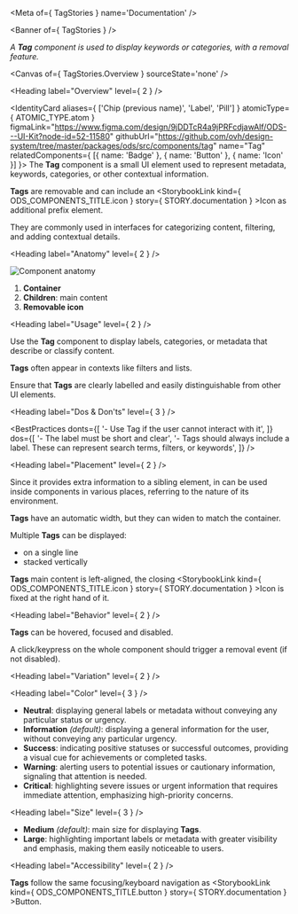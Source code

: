 
<Meta of={ TagStories } name='Documentation' />

<Banner of={ TagStories } />

_A **Tag** component is used to display keywords or categories, with a removal feature._

<Canvas of={ TagStories.Overview } sourceState='none' />

<Heading label="Overview" level={ 2 } />

<IdentityCard aliases={ ['Chip (previous name)', 'Label', 'Pill'] }
              atomicType={ ATOMIC_TYPE.atom }
              figmaLink="https://www.figma.com/design/9jDDTcR4a9jPRFcdjawAlf/ODS---UI-Kit?node-id=52-11580"
              githubUrl="https://github.com/ovh/design-system/tree/master/packages/ods/src/components/tag"
              name="Tag"
              relatedComponents={ [{ name: 'Badge' }, { name: 'Button' }, { name: 'Icon' }] }>
  The **Tag** component is a small UI element used to represent metadata, keywords, categories, or other contextual
  information.

  **Tags** are removable and can include an <StorybookLink kind={ ODS_COMPONENTS_TITLE.icon } story={ STORY.documentation } >Icon</StorybookLink> as
  additional prefix element.

  They are commonly used in interfaces for categorizing content, filtering, and adding contextual details.
</IdentityCard>

<Heading label="Anatomy" level={ 2 } />

![Component anatomy](components/tag/anatomy.png "Component anatomy")

1. **Container**
2. **Children**: main content
4. **Removable icon**

<Heading label="Usage" level={ 2 } />

Use the **Tag** component to display labels, categories, or metadata that describe or classify content.

**Tags** often appear in contexts like filters and lists.

Ensure that **Tags** are clearly labelled and easily distinguishable from other UI elements.

<Heading label="Dos & Don'ts" level={ 3 } />

<BestPractices
  donts={[
    '- Use Tag if the user cannot interact with it',
  ]}
  dos={[
    '- The label must be short and clear',
    '- Tags should always include a label. These can represent search terms, filters, or keywords',
  ]}
/>

<Heading label="Placement" level={ 2 } />

Since it provides extra information to a sibling element, in can be used inside components in various places, referring to the nature of its environment.

**Tags** have an automatic width, but they can widen to match the container.

Multiple **Tags** can be displayed:
- on a single line
- stacked vertically

**Tags** main content is left-aligned, the closing <StorybookLink kind={ ODS_COMPONENTS_TITLE.icon } story={ STORY.documentation } >Icon</StorybookLink> is fixed at the right hand of it.

<Heading label="Behavior" level={ 2 } />

**Tags** can be hovered, focused and disabled.

A click/keypress on the whole component should trigger a removal event (if not disabled).

<Heading label="Variation" level={ 2 } />

<Heading label="Color" level={ 3 } />

- **Neutral**: displaying general labels or metadata without conveying any particular status or urgency.
- **Information** _(default)_: displaying a general information for the user, without conveying any particular urgency.
- **Success**: indicating positive statuses or successful outcomes, providing a visual cue for achievements or completed tasks.
- **Warning**: alerting users to potential issues or cautionary information, signaling that attention is needed.
- **Critical**: highlighting severe issues or urgent information that requires immediate attention, emphasizing high-priority concerns.

<Heading label="Size" level={ 3 } />

- **Medium** _(default)_: main size for displaying **Tags**.
- **Large**: highlighting important labels or metadata with greater visibility and emphasis, making them easily noticeable to users.

<Heading label="Accessibility" level={ 2 } />

**Tags** follow the same focusing/keyboard navigation as <StorybookLink kind={ ODS_COMPONENTS_TITLE.button } story={ STORY.documentation } >Button</StorybookLink>.

